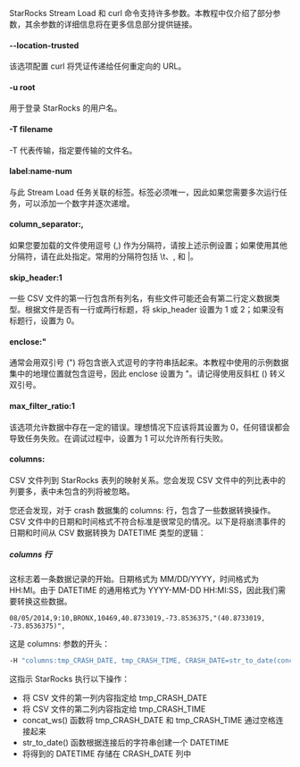 
StarRocks Stream Load 和 curl 命令支持许多参数。本教程中仅介绍了部分参数，其余参数的详细信息将在更多信息部分提供链接。

#### --location-trusted

该选项配置 curl 将凭证传递给任何重定向的 URL。

#### -u root

用于登录 StarRocks 的用户名。

#### -T filename

-T 代表传输，指定要传输的文件名。

#### label:name-num

与此 Stream Load 任务关联的标签。标签必须唯一，因此如果您需要多次运行任务，可以添加一个数字并逐次递增。

#### column_separator:,

如果您要加载的文件使用逗号 (,) 作为分隔符，请按上述示例设置；如果使用其他分隔符，请在此处指定。常用的分隔符包括 \t、, 和 |。

#### skip_header:1

一些 CSV 文件的第一行包含所有列名，有些文件可能还会有第二行定义数据类型。根据文件是否有一行或两行标题，将 skip_header 设置为 1 或 2；如果没有标题行，设置为 0。

#### enclose:\"

通常会用双引号 (") 将包含嵌入式逗号的字符串括起来。本教程中使用的示例数据集中的地理位置就包含逗号，因此 enclose 设置为 \"。请记得使用反斜杠 (\) 转义双引号。

#### max_filter_ratio:1

该选项允许数据中存在一定的错误。理想情况下应该将其设置为 0，任何错误都会导致任务失败。在调试过程中，设置为 1 可以允许所有行失败。

#### columns:

CSV 文件列到 StarRocks 表列的映射关系。您会发现 CSV 文件中的列比表中的列要多，表中未包含的列将被忽略。

您还会发现，对于 crash 数据集的 columns: 行，包含了一些数据转换操作。CSV 文件中的日期和时间格式不符合标准是很常见的情况。以下是将崩溃事件的日期和时间从 CSV 数据转换为 DATETIME 类型的逻辑：

##### columns 行

这标志着一条数据记录的开始。日期格式为 MM/DD/YYYY，时间格式为 HH:MI。由于 DATETIME 的通用格式为 YYYY-MM-DD HH:MI:SS，因此我们需要转换这些数据。

```plaintext
08/05/2014,9:10,BRONX,10469,40.8733019,-73.8536375,"(40.8733019, -73.8536375)",
```

这是 columns: 参数的开头：

```bash
-H "columns:tmp_CRASH_DATE, tmp_CRASH_TIME, CRASH_DATE=str_to_date(concat_ws(' ', tmp_CRASH_DATE, tmp_CRASH_TIME), '%m/%d/%Y %H:%i')
```

这指示 StarRocks 执行以下操作：
- 将 CSV 文件的第一列内容指定给 tmp_CRASH_DATE
- 将 CSV 文件的第二列内容指定给 tmp_CRASH_TIME
- concat_ws() 函数将 tmp_CRASH_DATE 和 tmp_CRASH_TIME 通过空格连接起来
- str_to_date() 函数根据连接后的字符串创建一个 DATETIME
- 将得到的 DATETIME 存储在 CRASH_DATE 列中
